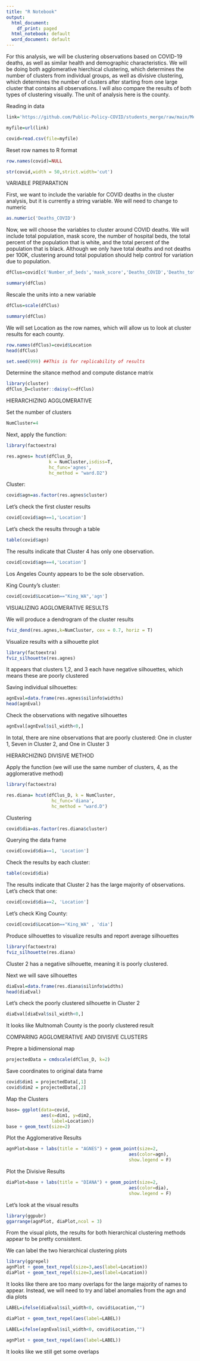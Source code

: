 ---
title: "R Notebook"
output:
  html_document:
    df_print: paged
  html_notebook: default
  word_document: default
---

 For this analysis, we will be clustering observations based on COVID-19 deaths, as well as similar health and demographic characteristics. We will be doing both agglomerative hierchical clustering, which determines the number of clusters from individual groups, as well as divisive clustering, which determines the number of clusters after starting from one large cluster that contains all observations. I will also compare the results of both types of clustering visually. The unit of analysis here is the county. 

Reading in data
```{r}
link='https://github.com/Public-Policy-COVID/students_merge/raw/main/Merged_data.csv'

myfile=url(link)

covid=read.csv(file=myfile)
```


Reset row names to R format
```{r}
row.names(covid)=NULL

str(covid,width = 50,strict.width='cut')
```

VARIABLE PREPARATION

First, we want to include the variable for COVID deaths in the cluster analysis, but it is currently a string variable. We will need to change to numeric

```{r}
as.numeric('Deaths_COVID')
```

Now, we will choose the variables to cluster around COVID deaths. We will include total population, mask score, the number of hospital beds, the total percent of the population that is white, and the total percent of the population that is black. Although we only have total deaths and not deaths per 100K, clustering around total population should help control for variation due to population. 
```{r}
dfClus=covid[c('Number_of_beds','mask_score','Deaths_COVID','Deaths_total','Number_of_hospitals', 'black_total_pct','white_total_pct')]

summary(dfClus)
```


Rescale the units into a new variable
```{r}
dfClus=scale(dfClus)

summary(dfClus)
```

We will set Location as the row names, which will allow us to look at cluster results for each county. 
```{r}
row.names(dfClus)=covid$Location
head(dfClus)

set.seed(999) ##This is for replicability of results

```

Determine the sitance method and compute distance matrix
```{r}
library(cluster)
dfClus_D=cluster::daisy(x=dfClus)
```


HIERARCHIZING AGGLOMERATIVE

Set the number of clusters
```{r}
NumCluster=4
```

Next, apply the function:
```{r}
library(factoextra)

res.agnes= hcut(dfClus_D, 
                k = NumCluster,isdiss=T,
                hc_func='agnes',
                hc_method = "ward.D2")
```

Cluster:
```{r}
covid$agn=as.factor(res.agnes$cluster)
```
Let's check the first cluster results
```{r}
covid[covid$agn==1,'Location']

```
Let's check the results through a table
```{r}
table(covid$agn)
```
The results indicate that Cluster 4 has only one observation. 

```{r}
covid[covid$agn==4,'Location']
```
Los Angeles County appears to be the sole observation.

King County's cluster:
```{r}
covid[covid$Location=="King_WA",'agn']
```



VISUALIZING AGGLOMERATIVE RESULTS

We will produce a dendrogram of the cluster results
```{r}
fviz_dend(res.agnes,k=NumCluster, cex = 0.7, horiz = T)
```

Visualize results with a silhouette plot
```{r}
library(factoextra)
fviz_silhouette(res.agnes)
```
It appears that clusters 1,2, and 3 each have negative silhouettes, which means these are poorly clustered


Saving individual silhouettes:
```{r}
agnEval=data.frame(res.agnes$silinfo$widths)
head(agnEval)

```

Check the observations with negative silhouettes
```{r}
agnEval[agnEval$sil_width<0,]
```
In total, there are nine observations that are poorly clustered: One in cluster 1, Seven in Cluster 2, and One in Cluster 3


HIERARCHIZING DIVISIVE METHOD

Apply the function (we will use the same number of clusters, 4, as the agglomerative method)
```{r}
library(factoextra)

res.diana= hcut(dfClus_D, k = NumCluster,
                 hc_func='diana',
                 hc_method = "ward.D")

```

Clustering 
```{r}
covid$dia=as.factor(res.diana$cluster)
```

Querying the data frame
```{r}
covid[covid$dia==1, 'Location']
```

Check the results by each cluster:
```{r}
table(covid$dia)
```


The results indicate that Cluster 2 has the large majority of observations. Let's check that one:
```{r}
covid[covid$dia==2, 'Location']
```

Let's check King County:
```{r}
covid[covid$Location=="King_WA" , 'dia']
```


Produce silhouettes to visualize results and report average silhouettes
```{r}
library(factoextra)
fviz_silhouette(res.diana)
```
Cluster 2 has a negative silhouette, meaning it is poorly clustered. 


Next we will save silhouettes
```{r}
diaEval=data.frame(res.diana$silinfo$widths)
head(diaEval)

```

Let's check the poorly clustered silhouette in Cluster 2
```{r}
diaEval[diaEval$sil_width<0,]
```
It looks like Multnomah County is the poorly clustered result



COMPARING AGGLOMERATIVE AND DIVISIVE CLUSTERS


Prepre a bidimensional map
```{r}
projectedData = cmdscale(dfClus_D, k=2)
```

Save coordinates to original data frame
```{r}
covid$dim1 = projectedData[,1]
covid$dim2 = projectedData[,2]
```

Map the Clusters
```{r}
base= ggplot(data=covid,
             aes(x=dim1, y=dim2,
                 label=Location)) 
base + geom_text(size=2)
```


Plot the Agglomerative Results
```{r}

agnPlot=base + labs(title = "AGNES") + geom_point(size=2,
                                              aes(color=agn),
                                              show.legend = F) 
```


Plot the Divisive Results
```{r}

diaPlot=base + labs(title = "DIANA") + geom_point(size=2,
                                              aes(color=dia),
                                              show.legend = F) 
```


Let's look at the visual results
```{r}
library(ggpubr)
ggarrange(agnPlot, diaPlot,ncol = 3)
```

From the visual plots, the results for both hierarchical clustering methods appear to be pretty consistent.


We can label the two hierarchical clustering plots
```{r}
library(ggrepel)
agnPlot + geom_text_repel(size=3,aes(label=Location))
diaPlot + geom_text_repel(size=3,aes(label=Location))
```

It looks like there are too many overlaps for the large majority of names to appear. Instead, we will need to try and label anomalies from the agn and dia plots


```{r}

LABEL=ifelse(diaEval$sil_width<0, covid$Location,"")

diaPlot + geom_text_repel(aes(label=LABEL))

LABEL=ifelse(agnEval$sil_width<0, covid$Location,"")

agnPlot + geom_text_repel(aes(label=LABEL))
```

It looks like we still get some overlaps